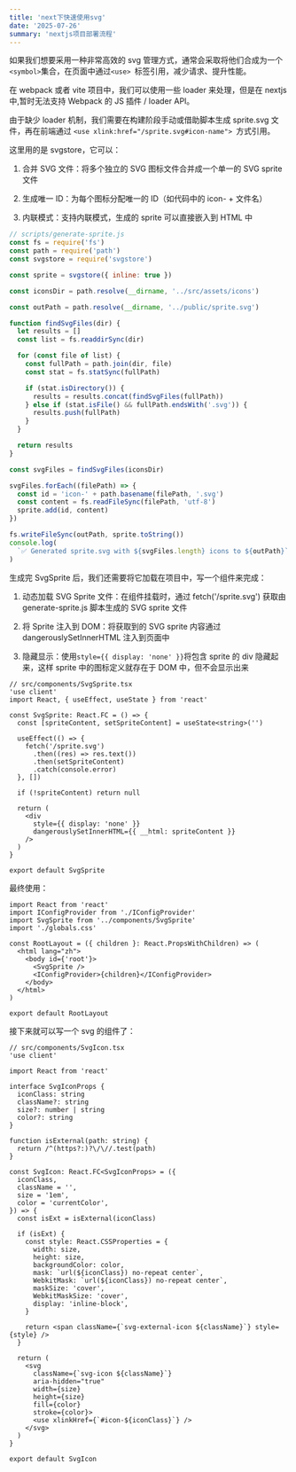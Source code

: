 ```yaml
---
title: 'next下快速使用svg'
date: '2025-07-26'
summary: 'nextjs项目部署流程'
---
```


如果我们想要采用一种非常高效的 svg 管理方式，通常会采取将他们合成为一个`<symbol>`集合，在页面中通过`<use> `标签引用，减少请求、提升性能。

在 webpack 或者 vite 项目中，我们可以使用一些 loader 来处理，但是在 nextjs 中,暂时无法支持 Webpack 的 JS 插件 / loader API。

由于缺少 loader 机制，我们需要在构建阶段手动或借助脚本生成 sprite.svg 文件，再在前端通过 `<use xlink:href="/sprite.svg#icon-name"> `方式引用。

这里用的是 svgstore，它可以：

1. 合并 SVG 文件：将多个独立的 SVG 图标文件合并成一个单一的 SVG sprite 文件

1. 生成唯一 ID：为每个图标分配唯一的 ID（如代码中的 icon- + 文件名）

1. 内联模式：支持内联模式，生成的 sprite 可以直接嵌入到 HTML 中

```js
// scripts/generate-sprite.js
const fs = require('fs')
const path = require('path')
const svgstore = require('svgstore')

const sprite = svgstore({ inline: true })

const iconsDir = path.resolve(__dirname, '../src/assets/icons')

const outPath = path.resolve(__dirname, '../public/sprite.svg')

function findSvgFiles(dir) {
  let results = []
  const list = fs.readdirSync(dir)

  for (const file of list) {
    const fullPath = path.join(dir, file)
    const stat = fs.statSync(fullPath)

    if (stat.isDirectory()) {
      results = results.concat(findSvgFiles(fullPath))
    } else if (stat.isFile() && fullPath.endsWith('.svg')) {
      results.push(fullPath)
    }
  }

  return results
}

const svgFiles = findSvgFiles(iconsDir)

svgFiles.forEach((filePath) => {
  const id = 'icon-' + path.basename(filePath, '.svg')
  const content = fs.readFileSync(filePath, 'utf-8')
  sprite.add(id, content)
})

fs.writeFileSync(outPath, sprite.toString())
console.log(
  `✅ Generated sprite.svg with ${svgFiles.length} icons to ${outPath}`,
)
```

生成完 SvgSprite 后，我们还需要将它加载在项目中，写一个组件来完成：

1. 动态加载 SVG Sprite 文件：在组件挂载时，通过 fetch('/sprite.svg') 获取由 generate-sprite.js 脚本生成的 SVG sprite 文件

1. 将 Sprite 注入到 DOM：将获取到的 SVG sprite 内容通过 dangerouslySetInnerHTML 注入到页面中

1. 隐藏显示：使用`style={{ display: 'none' }}`将包含 sprite 的 div 隐藏起来，这样 sprite 中的图标定义就存在于 DOM 中，但不会显示出来

```tsx
// src/components/SvgSprite.tsx
'use client'
import React, { useEffect, useState } from 'react'

const SvgSprite: React.FC = () => {
  const [spriteContent, setSpriteContent] = useState<string>('')

  useEffect(() => {
    fetch('/sprite.svg')
      .then((res) => res.text())
      .then(setSpriteContent)
      .catch(console.error)
  }, [])

  if (!spriteContent) return null

  return (
    <div
      style={{ display: 'none' }}
      dangerouslySetInnerHTML={{ __html: spriteContent }}
    />
  )
}

export default SvgSprite
```

最终使用：

```tsx
import React from 'react'
import IConfigProvider from './IConfigProvider'
import SvgSprite from '../components/SvgSprite'
import './globals.css'

const RootLayout = ({ children }: React.PropsWithChildren) => (
  <html lang="zh">
    <body id={'root'}>
      <SvgSprite />
      <IConfigProvider>{children}</IConfigProvider>
    </body>
  </html>
)

export default RootLayout
```

接下来就可以写一个 svg 的组件了：

```tsx
// src/components/SvgIcon.tsx
'use client'

import React from 'react'

interface SvgIconProps {
  iconClass: string
  className?: string
  size?: number | string
  color?: string
}

function isExternal(path: string) {
  return /^(https?:)?\/\//.test(path)
}

const SvgIcon: React.FC<SvgIconProps> = ({
  iconClass,
  className = '',
  size = '1em',
  color = 'currentColor',
}) => {
  const isExt = isExternal(iconClass)

  if (isExt) {
    const style: React.CSSProperties = {
      width: size,
      height: size,
      backgroundColor: color,
      mask: `url(${iconClass}) no-repeat center`,
      WebkitMask: `url(${iconClass}) no-repeat center`,
      maskSize: 'cover',
      WebkitMaskSize: 'cover',
      display: 'inline-block',
    }

    return <span className={`svg-external-icon ${className}`} style={style} />
  }

  return (
    <svg
      className={`svg-icon ${className}`}
      aria-hidden="true"
      width={size}
      height={size}
      fill={color}
      stroke={color}>
      <use xlinkHref={`#icon-${iconClass}`} />
    </svg>
  )
}

export default SvgIcon
```
